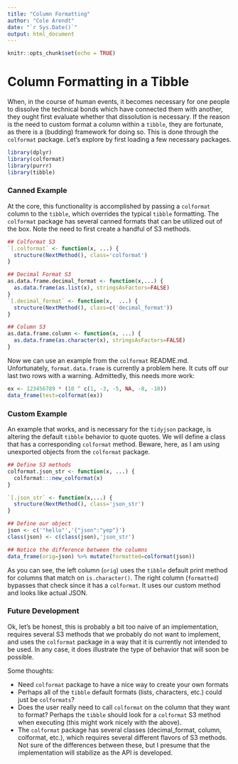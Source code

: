 ```yaml
---
title: "Column Formatting"
author: "Cole Arendt"
date: "`r Sys.Date()`"
output: html_document
---
```


```r
knitr::opts_chunk$set(echo = TRUE)
```

# Column Formatting in a Tibble

When, in the course of human events, it becomes necessary for one people to dissolve the technical bonds which have connected them with another, they ought first evaluate whether that dissolution is necessary.  If the reason is the need to custom format a column within a `tibble`, they are fortunate, as there is a (budding) framework for doing so.  This is done through the `colformat` package.  Let's explore by first loading a few necessary packages.

```r
library(dplyr)
library(colformat)
library(purrr)
library(tibble)
```

### Canned Example

At the core, this functionality is accomplished by passing a `colformat` column to the `tibble`, which overrides the typical `tibble` formatting.  The `colformat` package has several canned formats that can be utilized out of the box.  Note the need to first create a handful of S3 methods.

```r
## Colformat S3
`[.colformat` <- function(x, ...) {
  structure(NextMethod(), class='colformat')
}

## Decimal Format S3
as.data.frame.decimal_format <- function(x,...) {
  as.data.frame(as.list(x), stringsAsFactors=FALSE)
}
`[.decimal_format` <- function(x,  ...) {
  structure(NextMethod(), class=c('decimal_format'))
}

## Column S3
as.data.frame.column <- function(x, ...) {
  as.data.frame(as.character(x), stringsAsFactors=FALSE)
}
```

Now we can use an example from the `colformat` README.md.  Unfortunately, `format.data.frame` is currently a problem here.  It cuts off our last two rows with a warning.  Admittedly, this needs more work:

```r
ex <- 123456789 * (10 ^ c(1, -3, -5, NA, -8, -10))
data_frame(test=colformat(ex))
```

### Custom Example

An example that works, and is necessary for the `tidyjson` package, is altering the default `tibble` behavior to quote quotes.  We will define a class that has a corresponding `colformat` method.  Beware, here, as I am using unexported objects from the `colformat` package.

```r
## Define S3 methods
colformat.json_str <- function(x, ...) {
  colformat:::new_colformat(x)
}

`[.json_str` <- function(x,...) {
  structure(NextMethod(), class='json_str')
}

## Define our object
json <- c('"hello"','{"json":"yep"}')
class(json) <- c(class(json),'json_str')

## Notice the difference between the columns
data_frame(orig=json) %>% mutate(formatted=colformat(json))

```

As you can see, the left column (`orig`) uses the `tibble` default print method for columns that match on `is.character()`.  The right column (`formatted`) bypasses that check since it has a `colformat`.  It uses our custom method and looks like actual JSON.

### Future Development

Ok, let's be honest, this is probably a bit too naive of an implementation, requires several S3 methods that we probably do not want to implement, and uses the `colformat` package in a way that it is currently not intended to be used.  In any case, it does illustrate the type of behavior that will soon be possible. 

Some thoughts:

- Need `colformat` package to have a nice way to create your own formats
- Perhaps all of the `tibble` default formats (lists, characters, etc.) could just be `colformats`?
- Does the user really need to call `colformat` on the column that they want to format?  Perhaps the `tibble` should look for a `colformat` S3 method when executing  (this might work nicely with the above).
- The `colformat` package has several classes (decimal_format, column, colformat, etc.), which requires several different flavors of S3 methods.  Not sure of the differences between these, but I presume that the implementation will stabilize as the API is developed.
